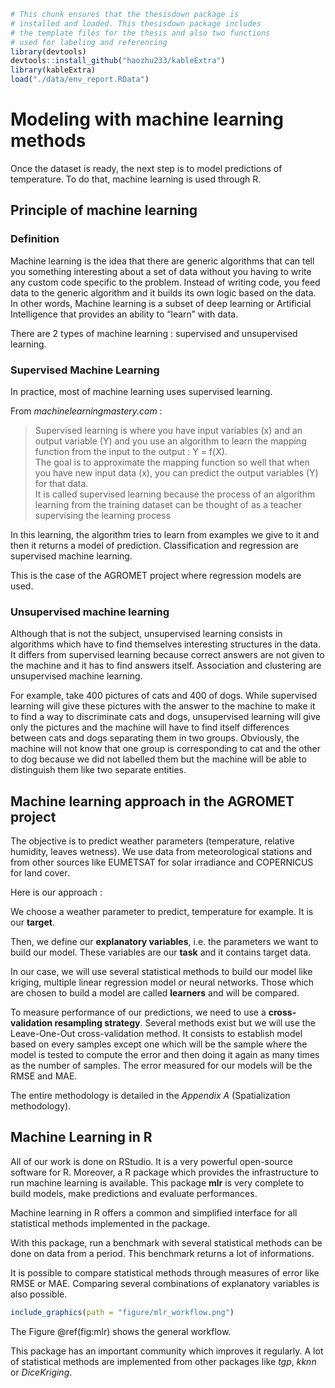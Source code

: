 ```r
# This chunk ensures that the thesisdown package is
# installed and loaded. This thesisdown package includes
# the template files for the thesis and also two functions
# used for labeling and referencing
library(devtools)
devtools::install_github("haozhu233/kableExtra")
library(kableExtra)
load("./data/env_report.RData")
```


# Modeling with machine learning methods {#model}

Once the dataset is ready, the next step is to model predictions of temperature. To do that, machine learning is used through R.

## Principle of machine learning

### Definition

Machine learning is the idea that there are generic algorithms that can tell you something interesting about a set of data without you having to write any custom code specific to the problem. Instead of writing code, you feed data to the generic algorithm and it builds its own logic based on the data. In other words, Machine learning is a subset of deep learning or Artificial Intelligence that provides an ability to “learn” with data. 

There are 2 types of machine learning : supervised and unsupervised learning.

### Supervised Machine Learning

In practice, most of machine learning uses supervised learning.

From *machinelearningmastery.com* :

>Supervised learning is where you have input variables (x) and an output variable (Y) and you use an algorithm to learn the mapping function from the input to the output : Y = f(X).  
The goal is to approximate the mapping function so well that when you have new input data (x), you can predict the output variables (Y) for that data.  
It is called supervised learning because the process of an algorithm learning from the training dataset can be thought of as a teacher supervising the learning process

In this learning, the algorithm tries to learn from examples we give to it and then it returns a model of prediction. Classification and regression are supervised machine learning.  

This is the case of the AGROMET project where regression models are used.

### Unsupervised machine learning

Although that is not the subject, unsupervised learning consists in algorithms which have to find themselves interesting structures in the data. It differs from supervised learning because correct answers are not given to the machine and it has to find answers itself. Association and clustering are unsupervised machine learning.

For example, take 400 pictures of cats and 400 of dogs. While supervised learning will give these pictures with the answer to the machine to make it to find a way to discriminate cats and dogs, unsupervised learning will give only the pictures and the machine will have to find itself differences between cats and dogs separating them in two groups. Obviously, the machine will not know that one group is corresponding to cat and the other to dog because we did not labelled them but the machine will be able to distinguish them like two separate entities.

## Machine learning approach in the AGROMET project

The objective is to predict weather parameters (temperature, relative humidity, leaves wetness). We use data from meteorological stations and from other sources like EUMETSAT for solar irradiance and COPERNICUS for land cover.

Here is our approach :

We choose a weather parameter to predict, temperature for example. It is our __target__.

Then, we define our __explanatory variables__, i.e. the parameters we want to build our model. These variables are our __task__ and it contains target data.

In our case, we will use several statistical methods to build our model like kriging, multiple linear regression model or neural networks. Those which are chosen to build a model are called __learners__ and will be compared.

To measure performance of our predictions, we need to use a __cross-validation resampling strategy__. Several methods exist but we will use the Leave-One-Out cross-validation method. It consists to establish model based on every samples except one which will be the sample where the model is tested to compute the error and then doing it again as many times as the number of samples. The error measured for our models will be the RMSE and MAE.

The entire methodology is detailed in the _Appendix A_ (Spatialization methodology).

## Machine Learning in R

All of our work is done on RStudio. It is a very powerful open-source software for R. Moreover, a R package which provides the infrastructure to run machine learning is available. This package **mlr** is very complete to build models, make predictions and evaluate performances.

Machine learning in R offers a common and simplified interface for all statistical methods implemented in the package.

With this package, run a benchmark with several statistical methods can be done on data from a period. This benchmark returns a lot of informations.

It is possible to compare statistical methods through measures of error like RMSE or MAE. Comparing several combinations of explanatory variables is also possible.

```r
include_graphics(path = "figure/mlr_workflow.png")
```

The Figure \@ref(fig:mlr) shows the general workflow.

This package has an important community which improves it regularly. A lot of statistical methods are implemented from other packages like _tgp_, _kknn_ or _DiceKriging_.
